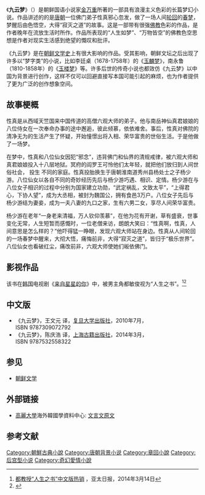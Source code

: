 {{古籍
|圖片 =[[File:The_Cloud_Dream_of_the_Nine_in_museum.jpg|200px]]
|圖片說明 =[[首尔大学|首尔大学]][[奎章阁|奎章阁]]展示的《九云梦》古本
|全名 = 九云梦
|諺文 = 구운몽
|羅馬拼音 = 
|撰者 = [[金万重|金万重]]
|類型 = 小說
|文字 = [[朝鲜文|朝鲜文]]
|國家 = [[朝鲜王朝|朝鲜王朝]]
|成書年代 =十七世纪 
|章回 = 16回
|版本 = 
|分類 =
}}
《'''九云梦'''》（{{lang-ko|구운몽}}）是朝鲜国语小说家[[金万重|金万重]]所著的一部具有浪漫主义色彩的长篇梦幻小说。作品讲述的的是[[唐朝|唐朝]]一位佛门弟子性真邪心忽发，做了一场人间[[轮回|轮回]]的[[春梦|春梦]]，梦醒后由色悟空，大得“寂灭之道”的故事。这是一部带有很强[[佛教|佛教]]色彩的作品，是作者晚年在流放生活时所作。作品所表现的“人生如梦”、“万物皆空”的佛教色空思想是作者对现实生活感到绝望的慨叹和批评。{{r|通史|page=859-866}}

《九云梦》是在[[朝鲜文学史|朝鲜文学史]]上有很大影响的作品。受其影响，朝鲜文坛之后出现了许多以“梦字类”的小说，比如李廷桌（1678-1758年）的《[[玉麟梦|玉麟梦]]》，南永鲁（1810-1858年）的《[[玉楼梦|玉楼梦]]》等。许多后世的传奇小说也都效仿《九云梦》以中国为背景进行创作，这样不仅可以回避直接写本国可能引起的麻烦，也为作者提供了更为广泛的创作想象空间{{r|通史|韦旭昇|金宽雄|page1=859-872|page2=291-299|page3=157-163}}。

==故事梗概==
性真是从西域天竺国来中国传道的高僧六观大师的弟子。他与南岳神仙真君娘娘的八位侍女在一次奉命办事的途中邂逅，彼此倾慕，依依难舍。事后，性真对佛院的清净无为的生活产生了怀疑，开始憧憬出将入相、荣华富贵的世俗生活。于是他做了一场梦。{{r|通史|韦旭昇|page1=859-860|page2=291}}

在梦中，性真和八位仙女因犯“邪念”，违背佛门和仙界的清规戒律，被六观大师和真君娘娘投入十八层地狱。冥府的阎罗王可怜他们太年轻，就把他们放归到人间世俗社会， 投生
不同的家庭。性真投胎换生于唐朝淮南道秀州县杨处士之子杨少游。八位仙女以各自不同的奇妙经历先后与杨少游巧遇、相识、定情。杨少游在与八位女子相识的过程中分别为国家建立功勋，“武定祸乱，文致太平”，“上得君心，下协人望”，成为大丞相，被封为魏国公，拥有食邑3万户。八位女子先后与杨少游结为妻妾，成为一夫八妻的九口之家，生有六男二女，享尽人间荣华富贵。{{r|通史|韦旭昇|page1=860-862|page2=291}}

杨少游在老年“一身老来清福，万人钦仰羡慕”，在他为花有开谢，草有盛衰，世事变化无常，人生短暂而感慨时，一位老僧来访，朗朗大笑曰：“性真啊，性真，人间意思是怎么样的？”他吓得猛一睁眼，发现六观大师站在身边。性真从人间轮回的一场春梦中醒来，大彻大悟，痛悔前非，大得“寂灭之道”，皆归于“极乐世界”。八位仙女也看破红尘，痛改前非，六观大师使她们皈依佛门。{{r|通史|韦旭昇|page1=862-863|page2=291}}
==影视作品==
该书在[[韩国|韩国]]电视剧《[[来自星星的你|来自星星的你]]》中，被男主角都敏俊视为“人生之书”。<ref>[http://www.apdnews.com/news/76124.html 都教授“人生之书”中文版热销] {{Wayback|url=http://www.apdnews.com/news/76124.html |date=20140314115641 }}，亚太日报，2014年3月14日</ref><ref>{{cite web | language = zh-cn | publisher = 人民网 | title = 都敏俊教授的人生之书 《九云梦》汉文原版将出版 | url = http://culture.people.com.cn/n/2014/0226/c87423-24467452.html | date = 2014-02-26 | accessdate =  | archive-date = 2014-03-02 | archive-url = https://web.archive.org/web/20140302171608/http://culture.people.com.cn/n/2014/0226/c87423-24467452.html | dead-url = no }}</ref>

==中文版==
*《九云梦》，王文元 译，[[复旦大学出版社|复旦大学出版社]]，2010年7月，ISBN 9787309072792
*《九云梦》，陈庆浩 译，[[上海古籍出版社|上海古籍出版社]]，2014年3月，ISBN 9787532558322

==参见==
*[[朝鲜文学|朝鲜文学]]

== 外部链接 ==
{{Wikisource|九雲夢}}
* [[高麗大學|高麗大學]]海外韓國學資料中心: [http://kostma.korea.ac.kr/dir/list?uci=RIKS+CRMA+KSM-WZ.0000.0000-20090716.AS_SA_340 文言文原文]{{Wayback|url=http://kostma.korea.ac.kr/dir/list?uci=RIKS+CRMA+KSM-WZ.0000.0000-20090716.AS_SA_340 |date=20200608025531 }}

==参考文献==
{{Reflist|refs=
<ref name="通史">{{cite book |author=李岩|coauthors=徐建顺、池水涌、俞成云  |title=《朝鲜文学通史》|year=2010年9月 |publisher=社会科学文献出版社 |location=北京|ISBN=978-7-5097-1511-6}}</ref>
<ref name="韦旭昇">{{cite book |author=韦旭昇著 |coauthors= |title=《韩国文学史》|year=2008年7月 |publisher=北京大学出版社 |location=北京|ISBN=978-7-301-14042-0}}</ref>
<ref name="金宽雄">{{cite book |author=金宽雄|coauthors=金晶银|title=《韩国古代汉文小说史略》 |year=2011年1月|publisher=北京大学出版社 |location=北京|isbn=978-7-301-18103-4}}</ref>
}}

[[Category:朝鮮古典小說|Category:朝鮮古典小說]]
[[Category:唐朝背景小说|Category:唐朝背景小说]]
[[Category:章回小說|Category:章回小說]]
[[Category:后宫型小说|Category:后宫型小说]]
[[Category:奇幻愛情小說|Category:奇幻愛情小說]]